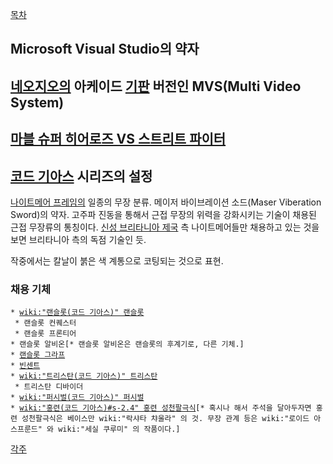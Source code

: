 [[목차]]

== Microsoft Visual Studio의 약자 ==

== [[네오지오]]의 아케이드 [[기판]] 버전인 MVS(Multi Video System) ==

== [[마블 슈퍼 히어로즈 VS 스트리트 파이터]] ==

== [[코드 기아스]] 시리즈의 설정 ==
[[나이트메어 프레임]]의 일종의 무장 분류.
메이저 바이브레이션 소드(Maser Viberation Sword)의 약자.
고주파 진동을 통해서 근접 무장의 위력을 강화시키는 기술이 채용된 근접 무장류의 통칭이다. [[신성 브리타니아 제국]] 측 나이트메어들만 채용하고 있는 것을 보면 브리타니아 측의 독점 기술인 듯.

작중에서는 칼날이 붉은 색 계통으로 코팅되는 것으로 표현.

=== 채용 기체 ===
 * [[wiki:"랜슬롯(코드 기아스)" 랜슬롯]]
  * 랜슬롯 컨퀘스터
  * 랜슬롯 프론티어
 * 랜슬롯 알비온[* 랜슬롯 알비온은 랜슬롯의 후계기로, 다른 기체.]
 * [[랜슬롯 그라프]]
 * [[빈센트]]
 * [[wiki:"트리스탄(코드 기아스)" 트리스탄]]
  * 트리스탄 디바이더
 * [[wiki:"퍼시벌(코드 기아스)" 퍼시벌]]
 * [[wiki:"홍련(코드 기아스)#s-2.4" 홍련 성천팔극식]][* 혹시나 해서 주석을 달아두자면 홍련 성천팔극식은 베이스만 wiki:"락샤타 챠울라" 의 것. 무장 관계 등은 wiki:"로이드 아스프룬드" 와 wiki:"세실 쿠루미" 의 작품이다.]

[[각주]]
